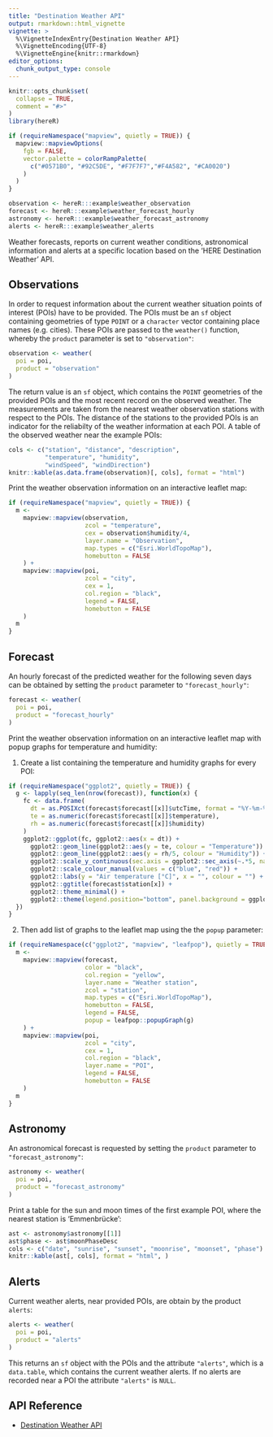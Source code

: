 ```yaml
---
title: "Destination Weather API"
output: rmarkdown::html_vignette
vignette: >
  %\VignetteIndexEntry{Destination Weather API}
  %\VignetteEncoding{UTF-8}
  %\VignetteEngine{knitr::rmarkdown}
editor_options: 
  chunk_output_type: console
---
```


```r
knitr::opts_chunk$set(
  collapse = TRUE,
  comment = "#>"
)
library(hereR)

if (requireNamespace("mapview", quietly = TRUE)) {
  mapview::mapviewOptions(
    fgb = FALSE,
    vector.palette = colorRampPalette(
      c("#0571B0", "#92C5DE", "#F7F7F7","#F4A582", "#CA0020")
    )
  )
}

observation <- hereR:::example$weather_observation
forecast <- hereR:::example$weather_forecast_hourly
astronomy <- hereR:::example$weather_forecast_astronomy
alerts <- hereR:::example$weather_alerts
```

Weather forecasts, reports on current weather conditions, astronomical information and alerts at a specific location based on the 'HERE Destination Weather' API.

## Observations

In order to request information about the current weather situation points of interest (POIs) have to be provided. The POIs must be an `sf` object containing geometries of type `POINT` or a `character` vector containing place names (e.g. cities).
These POIs are passed to the `weather()` function, whereby the `product` parameter is set to `"observation"`:

```r
observation <- weather(
  poi = poi,
  product = "observation"
)
```

The return value is an `sf` object, which contains the `POINT` geometries of the provided POIs and the most recent record on the observed weather. The measurements are taken from the nearest weather observation stations with respect to the POIs. The distance of the stations to the provided POIs is an indicator for the reliabilty of the weather information at each POI. A table of the observed weather near the example POIs:

```r
cols <- c("station", "distance", "description",
          "temperature", "humidity",
          "windSpeed", "windDirection")
knitr::kable(as.data.frame(observation)[, cols], format = "html")
```

Print the weather observation information on an interactive leaflet map:

```r
if (requireNamespace("mapview", quietly = TRUE)) {
  m <-
    mapview::mapview(observation,
                     zcol = "temperature",
                     cex = observation$humidity/4,
                     layer.name = "Observation",
                     map.types = c("Esri.WorldTopoMap"),
                     homebutton = FALSE
    ) +
    mapview::mapview(poi,
                     zcol = "city",
                     cex = 1,
                     col.region = "black",
                     legend = FALSE,
                     homebutton = FALSE
    )
  m
}
```

## Forecast

An hourly forecast of the predicted weather for the following seven days can be obtained by setting the `product` parameter to `"forecast_hourly"`:

```r
forecast <- weather(
  poi = poi,
  product = "forecast_hourly"
)
```

Print the weather observation information on an interactive leaflet map with popup graphs for temperature and humidity:

1. Create a list containing the temperature and humidity graphs for every POI:

```r
if (requireNamespace("ggplot2", quietly = TRUE)) {
  g <- lapply(seq_len(nrow(forecast)), function(x) {
    fc <- data.frame(
      dt = as.POSIXct(forecast$forecast[[x]]$utcTime, format = "%Y-%m-%dT%H:%M:%OS", tz = "UTC"),
      te = as.numeric(forecast$forecast[[x]]$temperature),
      rh = as.numeric(forecast$forecast[[x]]$humidity)
    )
    ggplot2::ggplot(fc, ggplot2::aes(x = dt)) +
      ggplot2::geom_line(ggplot2::aes(y = te, colour = "Temperature")) +
      ggplot2::geom_line(ggplot2::aes(y = rh/5, colour = "Humidity")) +
      ggplot2::scale_y_continuous(sec.axis = ggplot2::sec_axis(~.*5, name = "Relative humidity [%]")) +
      ggplot2::scale_colour_manual(values = c("blue", "red")) +
      ggplot2::labs(y = "Air temperature [°C]", x = "", colour = "") +
      ggplot2::ggtitle(forecast$station[x]) +
      ggplot2::theme_minimal() +
      ggplot2::theme(legend.position="bottom", panel.background = ggplot2::element_rect(color = NA))
  })
}
```

2. Then add list of graphs to the leaflet map using the the `popup` parameter:

```r
if (requireNamespace(c("ggplot2", "mapview", "leafpop"), quietly = TRUE)) {
  m <-
    mapview::mapview(forecast,
                     color = "black",
                     col.region = "yellow",
                     layer.name = "Weather station",
                     zcol = "station",
                     map.types = c("Esri.WorldTopoMap"),
                     homebutton = FALSE,
                     legend = FALSE,
                     popup = leafpop::popupGraph(g)
    ) +
    mapview::mapview(poi,
                     zcol = "city",
                     cex = 1,
                     col.region = "black",
                     layer.name = "POI",
                     legend = FALSE,
                     homebutton = FALSE
    )
  m
}
```

## Astronomy

An astronomical forecast is requested by setting the `product` parameter to `"forecast_astronomy"`:

```r
astronomy <- weather(
  poi = poi,
  product = "forecast_astronomy"
)
```

Print a table for the sun and moon times of the first example POI, where the nearest station is 'Emmenbrücke':

```r
ast <- astronomy$astronomy[[1]]
ast$phase <- ast$moonPhaseDesc
cols <- c("date", "sunrise", "sunset", "moonrise", "moonset", "phase")
knitr::kable(ast[, cols], format = "html", )
```

## Alerts

Current weather alerts, near provided POIs, are obtain by the product `alerts`:

```r
alerts <- weather(
  poi = poi,
  product = "alerts"
)
```

This returns an `sf` object with the POIs and the attribute `"alerts"`, which is a `data.table`, which contains the current weather alerts. If no alerts are recorded near a POI the attribute `"alerts"` is `NULL`.

## API Reference

* [Destination Weather API](https://developer.here.com/documentation/weather)
